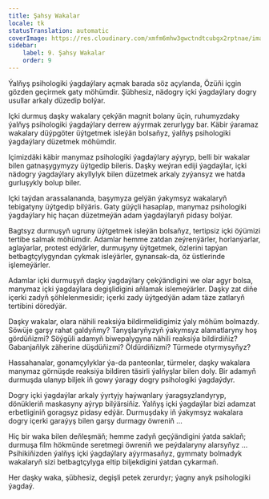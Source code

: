 ```yaml
---
title: Şahsy Wakalar
locale: tk
statusTranslation: automatic
coverImage: https://res.cloudinary.com/xmfm6mhw3gwctndtcubgx2rptnae/image/upload/v1740468922/small_cover_tratado_de_psicologia_revolucionaria_a4c0dca4e0.webp
sidebar:
    label: 9. Şahsy Wakalar
    order: 9
---
```

Ýalňyş psihologiki ýagdaýlary açmak barada söz açylanda, Özüňi içgin gözden geçirmek gaty möhümdir. Şübhesiz, nädogry içki ýagdaýlary dogry usullar arkaly düzedip bolýar.

Içki durmuş daşky wakalary çekýän magnit bolany üçin, ruhumyzdaky ýalňyş psihologiki ýagdaýlary derrew aýyrmak zerurlygy bar. Käbir ýaramaz wakalary düýpgöter üýtgetmek isleýän bolsaňyz, ýalňyş psihologiki ýagdaýlary düzetmek möhümdir.

Içimizdäki käbir manymaz psihologiki ýagdaýlary aýyryp, belli bir wakalar bilen gatnaşygymyzy üýtgedip bileris. Daşky weýran ediji ýagdaýlar, içki nädogry ýagdaýlary akyllylyk bilen düzetmek arkaly zyýansyz we hatda gurluşykly bolup biler.

Içki taýdan arassalananda, başymyza gelýän ýakymsyz wakalaryň tebigatyny üýtgedip bilýäris. Gaty güýçli hasaplap, manymaz psihologiki ýagdaýlary hiç haçan düzetmeýän adam ýagdaýlaryň pidasy bolýar.

Bagtsyz durmuşyň ugruny üýtgetmek isleýän bolsaňyz, tertipsiz içki öýümizi tertibe salmak möhümdir. Adamlar hemme zatdan zeýrenýärler, horlanýarlar, aglaýarlar, protest edýärler, durmuşyny üýtgetmek, özlerini tapýan betbagtçylygyndan çykmak isleýärler, gynansak-da, öz üstlerinde işlemeýärler.

Adamlar içki durmuşyň daşky ýagdaýlary çekýändigini we olar agyr bolsa, manymaz içki ýagdaýlara degişlidigini aňlamak islemeýärler. Daşky zat diňe içerki zadyň şöhlelenmesidir; içerki zady üýtgedýän adam täze zatlaryň tertibini döredýär.

Daşky wakalar, olara nähili reaksiýa bildirmelidigimiz ýaly möhüm bolmazdy. Söwüje garşy rahat galdyňmy? Tanyşlaryňyzyň ýakymsyz alamatlaryny hoş gördüňizmi? Söýgüli adamyň biwepalygyna nähili reaksiýa bildirdiňiz? Gabanjaňlyk zäherine düşdüňizmi? Öldürdiňizmi? Türmede otyrmysyňyz?

Hassahanalar, gonamçylyklar ýa-da panteonlar, türmeler, daşky wakalara manymaz görnüşde reaksiýa bildiren täsirli ýalňyşlar bilen doly. Bir adamyň durmuşda ulanyp biljek iň gowy ýaragy dogry psihologiki ýagdaýdyr.

Dogry içki ýagdaýlar arkaly ýyrtyjy haýwanlary ýaragsyzlandyryp, dönükleriň maskasyny aýryp bilýärsiňiz. Ýalňyş içki ýagdaýlar bizi adamzat erbetliginiň goragsyz pidasy edýär. Durmuşdaky iň ýakymsyz wakalara dogry içerki garaýyş bilen garşy durmagy öwreniň ...

Hiç bir waka bilen deňleşmäň; hemme zadyň geçýändigini ýatda saklaň; durmuşa film hökmünde seretmegi öwreniň we peýdalaryny alarsyňyz ... Psihikiňizden ýalňyş içki ýagdaýlary aýyrmasaňyz, gymmaty bolmadyk wakalaryň sizi betbagtçylyga eltip biljekdigini ýatdan çykarmaň.

Her daşky waka, şübhesiz, degişli petek zerurdyr; ýagny anyk psihologiki ýagdaý.

